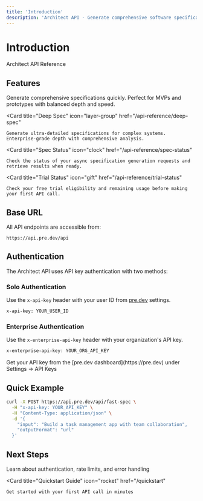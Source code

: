 ```yaml
---
title: 'Introduction'
description: 'Architect API - Generate comprehensive software specifications with AI'
---
```


# Introduction

Architect API Reference

## Features

<CardGroup cols={2}>
  <Card 
    title="Fast Spec" 
    icon="bolt"
    href="/api-reference/fast-spec"
  >
    Generate comprehensive specifications quickly. Perfect for MVPs and prototypes with balanced depth and speed.
  </Card>
  
  <Card 
    title="Deep Spec" 
    icon="layer-group"
    href="/api-reference/deep-spec"
  >
    Generate ultra-detailed specifications for complex systems. Enterprise-grade depth with comprehensive analysis.
  </Card>
  
  <Card 
    title="Spec Status" 
    icon="clock"
    href="/api-reference/spec-status"
  >
    Check the status of your async specification generation requests and retrieve results when ready.
  </Card>
  
  <Card 
    title="Trial Status" 
    icon="gift"
    href="/api-reference/trial-status"
  >
    Check your free trial eligibility and remaining usage before making your first API call.
  </Card>
</CardGroup>

## Base URL

All API endpoints are accessible from:

```
https://api.pre.dev/api
```

## Authentication

The Architect API uses API key authentication with two methods:

### Solo Authentication

Use the `x-api-key` header with your user ID from [pre.dev](https://pre.dev) settings.

```bash
x-api-key: YOUR_USER_ID
```

### Enterprise Authentication

Use the `x-enterprise-api-key` header with your organization's API key.

```bash
x-enterprise-api-key: YOUR_ORG_API_KEY
```

<Info>
  Get your API key from the [pre.dev dashboard](https://pre.dev) under Settings → API Keys
</Info>

## Quick Example

```bash
curl -X POST https://api.pre.dev/api/fast-spec \
  -H "x-api-key: YOUR_API_KEY" \
  -H "Content-Type: application/json" \
  -d '{
    "input": "Build a task management app with team collaboration",
    "outputFormat": "url"
  }'
```

## Next Steps

<CardGroup cols={2}>
  <Card 
    title="API Overview" 
    icon="book"
    href="/api-reference/overview"
  >
    Learn about authentication, rate limits, and error handling
  </Card>
  
  <Card 
    title="Quickstart Guide" 
    icon="rocket"
    href="/quickstart"
  >
    Get started with your first API call in minutes
  </Card>
</CardGroup>
